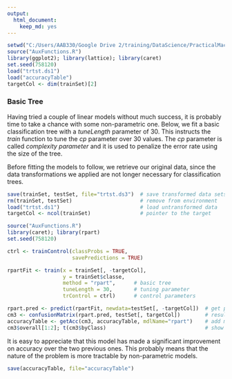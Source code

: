 ```yaml
---
output:
  html_document:
    keep_md: yes
---
```

```r
setwd("C:/Users/AAB330/Google Drive 2/training/DataScience/PracticalMachineLearning/CourseProject")
source("AuxFunctions.R")
library(ggplot2); library(lattice); library(caret)
set.seed(758120)
load("trtst.ds1")
load("accuracyTable")
targetCol <- dim(trainSet)[2]
```

### Basic Tree

Having tried a couple of linear models without much success, it is probably time to take a chance with some non-parametric one. Below, we fit a basic classification tree with a _tuneLength_ parameter of 30. This instructs the _train_ function to tune the _cp_ parameter over 30 values. The _cp_ parameter is called _complexity parameter_ and it is used to penalize the error rate using the size of the tree.
 
Before fitting the models to follow, we retrieve our original data, since the data transformations we applied are not longer necessary for classification trees.

```r
save(trainSet, testSet, file="trtst.ds3")  # save transformed data sets 
rm(trainSet, testSet)                      # remove from environment
load("trtst.ds1")                          # load untransformed data
targetCol <- ncol(trainSet)                # pointer to the target 
```

```r
source("AuxFunctions.R")
library(caret); library(rpart)
set.seed(758120)    

ctrl <- trainControl(classProbs = TRUE, 
                     savePredictions = TRUE)

rpartFit <- train(x = trainSet[, -targetCol], 
                  y = trainSet$classe,
                  method = "rpart",      # basic tree
                  tuneLength = 30,       # tuning parameter
                  trControl = ctrl)      # control parameters

rpart.pred <- predict(rpartFit, newdata=testSet[, -targetCol])  # get predictions
cm3 <- confusionMatrix(rpart.pred, testSet[, targetCol])        # results
accuracyTable <- getAcc(cm3, accuracyTable, mdlName="rpart")    # add model's results
cm3$overall[1:2]; t(cm3$byClass)                                # show results 
```

It is easy to appreciate that this model has made a significant improvement on accuracy over the two previous ones. This probably means that the nature of the problem is more tractable by non-parametric models. 

```r
save(accuracyTable, file="accuracyTable")
```